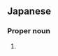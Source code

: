 ==Japanese==
{{ja-kanjitab|秀|生}}

===Proper noun===
{{ja-pos|proper|しゅうせい}}

# {{given name|male|lang=ja|sort=しゅうせい}}